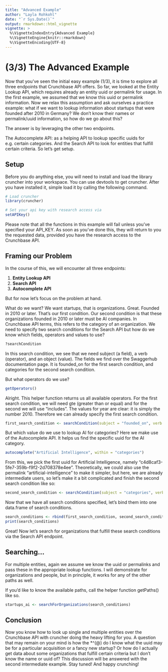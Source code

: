 ```yaml
---
title: "Advanced Example"
author: "Layla Rohkohl"
date: "`r Sys.Date()`"
output: rmarkdown::html_vignette
vignette: >
  %\VignetteIndexEntry{Advanced Example}
  %\VignetteEngine{knitr::rmarkdown}
  %\VignetteEncoding{UTF-8}
---
```


# (3/3) The Advanced Example

Now that you've seen the initial easy example (1/3), it is time to explore all three endpoints that Crunchbase API offers. So far, we looked at the Entity Lookup API, which requires already an entity uuid or permalink for usage. In the first example, we assumed that we know this uuid or permalink information. Now we relax this assumption and ask ourselves a practice example: what if we want to lookup information about startups that were founded after 2010 in Germany? We don't know their names or permalink/uuid information, so how do we go about this?

The answer is by leveraging the other two endpoints.

The Autocomplete API: as a helping API to lookup specific uuids for e.g. certain categories. And the Search API to look for entities that fulfill certain criteria. So let's get setup.


## Setup

Before you do anything else, you will need to install and load the library cruncher into your workspace. You can use devtools to get cruncher. After you have installed it, simple load it by calling the following command.

```r
# Load cruncher
library(cruncher)

# Set your api key with research access via
setAPIKey()
```

Please note that all the functions in this example will fail unless you've specified your API_KEY. As soon as you've done this, they will return to you the requested data, provided you have the research access to the Crunchbase API.

## Framing our Problem

In the course of this, we will encounter all three endpoints:

1. __Entity Lookup API__
2. __Search API__
3. __Autocomplete API__

But for now let's focus on the problem at hand.

What do we want? We want startups, that is organizations. Great. Founded in 2010 or later. That's our first condition. Our second condition is that these organizations founded in 2010 or later must be AI companies. In Crunchbase API terms, this refers to the category of an organization. We need to specify two search conditions for the Search API but how do we know which fields, operators and values to use?

```r
?searchCondition
```

In this search condition, we see that we need subject (a field), a verb (operator), and an object (value). The fields we find over the Swaggerhub documentation page. It is founded_on for the first search condition, and categories for the second search condition.

But what operators do we use?

```r
getOperators()
```

Alright. This helper function returns us all available operators. For the first search condition, we will need gte (greater than or equal) and for the second we will use "includes". The values for year are clear: it is simply the number 2010. Therefore we can already specify the first search condition.

```r
first_search_condition <- searchCondition(subject = "founded_on", verb = "gte", object = 2010)
```

But which value do we use to lookup AI for categories? Here we make use of the Autocomplete API. It helps us find the specific uuid for the AI category.

```r
autocomplete("Artificial Intelligence", within = "categories")
```


From this, we pick the first uuid for Artificial Intelligence, namely "c4d8caf3-5fe7-359b-f9f2-2d708378e4ee". Theoretically, we could also use the permalink "artificial-intelligence" to make it simpler, but here, we are already intermediate users, so let's make it a bit complicated and finish the second search condition like so: 

```r
second_search_condition <- searchCondition(subject = "categories", verb = "includes", object = "c4d8caf3-5fe7-359b-f9f2-2d708378e4ee")
```

Now that we have all search conditions specified, let's bind them into one data.frame of search conditions.

```r
search_conditions <- rbind(first_search_condition, second_search_condition) 
print(search_conditions)
```

Great! Now let's search for organizations that fulfill these search conditions via the Search API endpoint.

## Searching...

For multiple entities, again we assume we know the uuid or permalinks and pass these in the appropriate lookup functions. I will demonstrate for organizations and people, but in principle, it works for any of the other paths as well.

If you'd like to know the available paths, call the helper function getPaths() like so.

```r
startups_ai <- searchForOrganizations(search_conditions)
```



## Conclusion

Now you know how to look up single and multiple entities over the Crunchbase API with cruncher doing the heavy lifting for you. A question that may remain on your mind is how the *^(@) do I know what the uuid may be for a particular acquisition or a fancy new startup? Or how do I actually get data about some organizations that fulfill certain criteria but I don't know the name or uuid of? This discussion will be answered with the second intermediate example. Stay tuned! And happy crunching!



